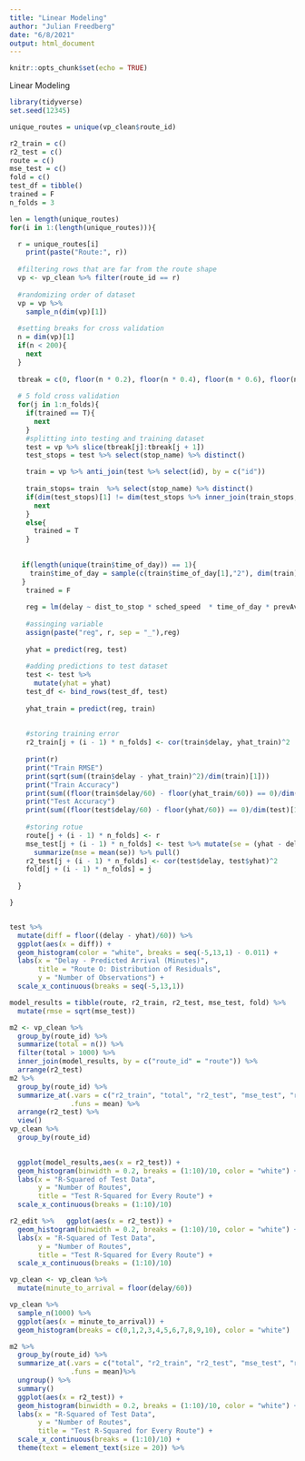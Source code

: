 ```yaml
---
title: "Linear Modeling"
author: "Julian Freedberg"
date: "6/8/2021"
output: html_document
---
```


```r
knitr::opts_chunk$set(echo = TRUE)
```


Linear Modeling
```r
library(tidyverse)
set.seed(12345)

unique_routes = unique(vp_clean$route_id)

r2_train = c()
r2_test = c()
route = c()
mse_test = c()
fold = c()
test_df = tibble()
trained = F
n_folds = 3

len = length(unique_routes)
for(i in 1:(length(unique_routes))){

  r = unique_routes[i]
    print(paste("Route:", r))
    
  #filtering rows that are far from the route shape
  vp <- vp_clean %>% filter(route_id == r) 
  
  #randomizing order of dataset 
  vp = vp %>% 
    sample_n(dim(vp)[1]) 
  
  #setting breaks for cross validation
  n = dim(vp)[1]
  if(n < 200){
    next
  }
  
  tbreak = c(0, floor(n * 0.2), floor(n * 0.4), floor(n * 0.6), floor(n * 0.6), n)
  
  # 5 fold cross validation
  for(j in 1:n_folds){
    if(trained == T){
      next
    }
    #splitting into testing and training dataset
    test = vp %>% slice(tbreak[j]:tbreak[j + 1])
    test_stops = test %>% select(stop_name) %>% distinct()

    train = vp %>% anti_join(test %>% select(id), by = c("id"))
    
    train_stops= train  %>% select(stop_name) %>% distinct()
    if(dim(test_stops)[1] != dim(test_stops %>% inner_join(train_stops, by = "stop_name"))[1]){
      next
    }
    else{
      trained = T
    }
    
   
   if(length(unique(train$time_of_day)) == 1){
     train$time_of_day = sample(c(train$time_of_day[1],"2"), dim(train)[1], replace = T)
   }
    trained = F
   
    reg = lm(delay ~ dist_to_stop * sched_speed  * time_of_day * prevAvg+ stop_name + as.factor(weekday), data = train)
    
    #assinging variable
    assign(paste("reg", r, sep = "_"),reg)
    
    yhat = predict(reg, test)
    
    #adding predictions to test dataset
    test <- test %>% 
      mutate(yhat = yhat) 
    test_df <- bind_rows(test_df, test)
    
    yhat_train = predict(reg, train)
    
    
    #storing training error
    r2_train[j + (i - 1) * n_folds] <- cor(train$delay, yhat_train)^2
    
    print(r)
    print("Train RMSE")
    print(sqrt(sum((train$delay - yhat_train)^2)/dim(train)[1]))
    print("Train Accuracy")
    print(sum((floor(train$delay/60) - floor(yhat_train/60)) == 0)/dim(train)[1])
    print("Test Accuracy")
    print(sum((floor(test$delay/60) - floor(yhat/60)) == 0)/dim(test)[1])
    
    #storing rotue
    route[j + (i - 1) * n_folds] <- r
    mse_test[j + (i - 1) * n_folds] <- test %>% mutate(se = (yhat - delay) ^ 2 ) %>% 
      summarize(mse = mean(se)) %>% pull()
    r2_test[j + (i - 1) * n_folds] <- cor(test$delay, test$yhat)^2
    fold[j + (i - 1) * n_folds] = j
    
  }

}


test %>% 
  mutate(diff = floor((delay - yhat)/60)) %>% 
  ggplot(aes(x = diff)) + 
  geom_histogram(color = "white", breaks = seq(-5,13,1) - 0.011) + 
  labs(x = "Delay - Predicted Arrival (Minutes)",
       title = "Route O: Distribution of Residuals",
       y = "Number of Observations") +
  scale_x_continuous(breaks = seq(-5,13,1)) 

model_results = tibble(route, r2_train, r2_test, mse_test, fold) %>% 
  mutate(rmse = sqrt(mse_test))

m2 <- vp_clean %>% 
  group_by(route_id) %>% 
  summarize(total = n()) %>% 
  filter(total > 1000) %>% 
  inner_join(model_results, by = c("route_id" = "route")) %>% 
  arrange(r2_test)
m2 %>% 
  group_by(route_id) %>% 
  summarize_at(.vars = c("r2_train", "total", "r2_test", "mse_test", "rmse"),
               .funs = mean) %>% 
  arrange(r2_test) %>% 
  view()
vp_clean %>% 
  group_by(route_id) 
  

  ggplot(model_results,aes(x = r2_test)) +
  geom_histogram(binwidth = 0.2, breaks = (1:10)/10, color = "white") +
  labs(x = "R-Squared of Test Data",
       y = "Number of Routes",
       title = "Test R-Squared for Every Route") + 
  scale_x_continuous(breaks = (1:10)/10)

r2_edit %>%   ggplot(aes(x = r2_test)) +
  geom_histogram(binwidth = 0.2, breaks = (1:10)/10, color = "white") +
  labs(x = "R-Squared of Test Data",
       y = "Number of Routes",
       title = "Test R-Squared for Every Route") + 
  scale_x_continuous(breaks = (1:10)/10)

vp_clean <- vp_clean %>% 
  mutate(minute_to_arrival = floor(delay/60))

vp_clean %>% 
  sample_n(1000) %>% 
  ggplot(aes(x = minute_to_arrival)) + 
  geom_histogram(breaks = c(0,1,2,3,4,5,6,7,8,9,10), color = "white")

m2 %>% 
  group_by(route_id) %>% 
  summarize_at(.vars = c("total", "r2_train", "r2_test", "mse_test", "rmse"),
               .funs = mean)%>% 
  ungroup() %>% 
  summary()
  ggplot(aes(x = r2_test)) + 
  geom_histogram(binwidth = 0.2, breaks = (1:10)/10, color = "white") +
  labs(x = "R-Squared of Test Data",
       y = "Number of Routes",
       title = "Test R-Squared for Every Route") + 
  scale_x_continuous(breaks = (1:10)/10) + 
  theme(text = element_text(size = 20)) %>% 
  
```